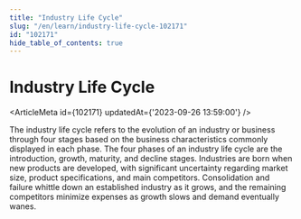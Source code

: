 ```yaml
---
title: "Industry Life Cycle"
slug: "/en/learn/industry-life-cycle-102171"
id: "102171"
hide_table_of_contents: true
---
```



# Industry Life Cycle

<ArticleMeta id={102171} updatedAt={'2023-09-26 13:59:00'} />
<div className='border-solid border-b border-t-0 my-4 border-[var(--ifm-color-gray-300)]' />

The industry life cycle refers to the evolution of an industry or business through four stages based on the business characteristics commonly displayed in each phase. The four phases of an industry life cycle are the introduction, growth, maturity, and decline stages. Industries are born when new products are developed, with significant uncertainty regarding market size, product specifications, and main competitors. Consolidation and failure whittle down an established industry as it grows, and the remaining competitors minimize expenses as growth slows and demand eventually wanes.
